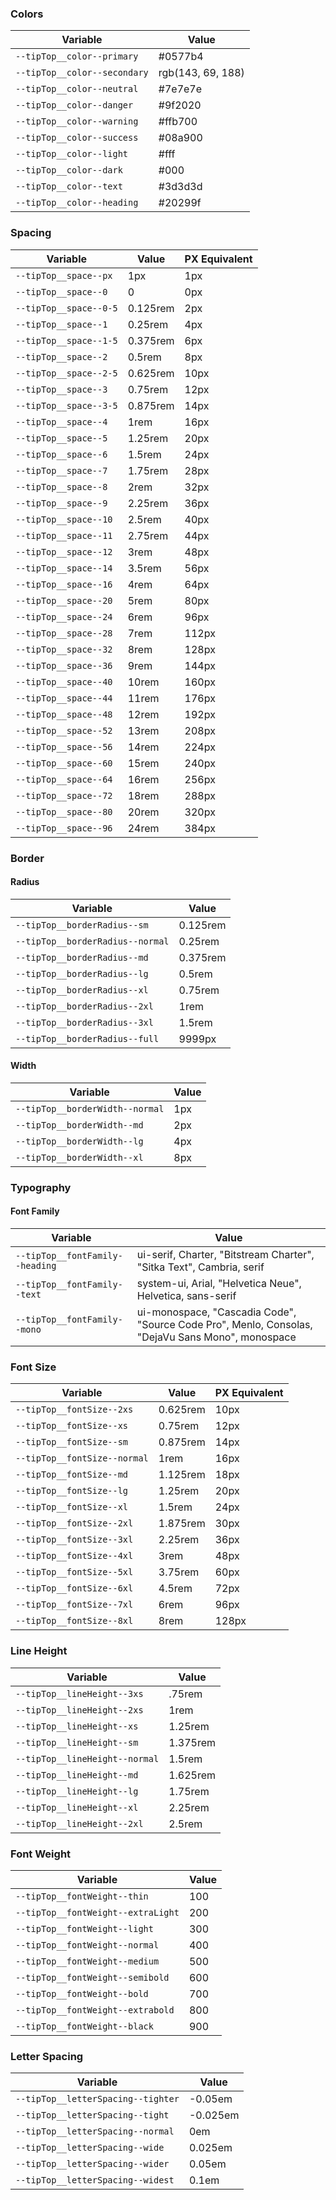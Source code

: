 ### Colors

| Variable | Value |
|----------|-------|
| `--tipTop__color--primary` | #0577b4 |
| `--tipTop__color--secondary` | rgb(143, 69, 188) |
| `--tipTop__color--neutral` | #7e7e7e |
| `--tipTop__color--danger` | #9f2020 |
| `--tipTop__color--warning` | #ffb700 |
| `--tipTop__color--success` | #08a900 |
| `--tipTop__color--light` | #fff |
| `--tipTop__color--dark` | #000 |
| `--tipTop__color--text` | #3d3d3d |
| `--tipTop__color--heading` | #20299f |

### Spacing

| Variable | Value | PX Equivalent |
|----------|-------|---------------|
| `--tipTop__space--px` | 1px | 1px |
| `--tipTop__space--0` | 0 | 0px |
| `--tipTop__space--0-5` | 0.125rem | 2px |
| `--tipTop__space--1` | 0.25rem | 4px |
| `--tipTop__space--1-5` | 0.375rem | 6px |
| `--tipTop__space--2` | 0.5rem | 8px |
| `--tipTop__space--2-5` | 0.625rem | 10px |
| `--tipTop__space--3` | 0.75rem | 12px |
| `--tipTop__space--3-5` | 0.875rem | 14px |
| `--tipTop__space--4` | 1rem | 16px |
| `--tipTop__space--5` | 1.25rem | 20px |
| `--tipTop__space--6` | 1.5rem | 24px |
| `--tipTop__space--7` | 1.75rem | 28px |
| `--tipTop__space--8` | 2rem | 32px |
| `--tipTop__space--9` | 2.25rem | 36px |
| `--tipTop__space--10` | 2.5rem | 40px |
| `--tipTop__space--11` | 2.75rem | 44px |
| `--tipTop__space--12` | 3rem | 48px |
| `--tipTop__space--14` | 3.5rem | 56px |
| `--tipTop__space--16` | 4rem | 64px |
| `--tipTop__space--20` | 5rem | 80px |
| `--tipTop__space--24` | 6rem | 96px |
| `--tipTop__space--28` | 7rem | 112px |
| `--tipTop__space--32` | 8rem | 128px |
| `--tipTop__space--36` | 9rem | 144px |
| `--tipTop__space--40` | 10rem | 160px |
| `--tipTop__space--44` | 11rem | 176px |
| `--tipTop__space--48` | 12rem | 192px |
| `--tipTop__space--52` | 13rem | 208px |
| `--tipTop__space--56` | 14rem | 224px |
| `--tipTop__space--60` | 15rem | 240px |
| `--tipTop__space--64` | 16rem | 256px |
| `--tipTop__space--72` | 18rem | 288px |
| `--tipTop__space--80` | 20rem | 320px |
| `--tipTop__space--96` | 24rem | 384px |

### Border

#### Radius

| Variable | Value |
|----------|-------|
| `--tipTop__borderRadius--sm` | 0.125rem |
| `--tipTop__borderRadius--normal` | 0.25rem |
| `--tipTop__borderRadius--md` | 0.375rem |
| `--tipTop__borderRadius--lg` | 0.5rem |
| `--tipTop__borderRadius--xl` | 0.75rem |
| `--tipTop__borderRadius--2xl` | 1rem |
| `--tipTop__borderRadius--3xl` | 1.5rem |
| `--tipTop__borderRadius--full` | 9999px |

#### Width

| Variable | Value |
|----------|-------|
| `--tipTop__borderWidth--normal` | 1px |
| `--tipTop__borderWidth--md` | 2px |
| `--tipTop__borderWidth--lg` | 4px |
| `--tipTop__borderWidth--xl` | 8px |

### Typography

#### Font Family

| Variable | Value |
|----------|-------|
| `--tipTop__fontFamily--heading` | ui-serif, Charter, "Bitstream Charter", "Sitka Text", Cambria, serif |
| `--tipTop__fontFamily--text` | system-ui, Arial, "Helvetica Neue", Helvetica, sans-serif |
| `--tipTop__fontFamily--mono` | ui-monospace, "Cascadia Code", "Source Code Pro", Menlo, Consolas, "DejaVu Sans Mono", monospace |

### Font Size

| Variable | Value | PX Equivalent |
|----------|-------|---------------|
| `--tipTop__fontSize--2xs` | 0.625rem | 10px |
| `--tipTop__fontSize--xs` | 0.75rem | 12px |
| `--tipTop__fontSize--sm` | 0.875rem | 14px |
| `--tipTop__fontSize--normal` | 1rem | 16px |
| `--tipTop__fontSize--md` | 1.125rem | 18px |
| `--tipTop__fontSize--lg` | 1.25rem | 20px |
| `--tipTop__fontSize--xl` | 1.5rem | 24px |
| `--tipTop__fontSize--2xl` | 1.875rem | 30px |
| `--tipTop__fontSize--3xl` | 2.25rem | 36px |
| `--tipTop__fontSize--4xl` | 3rem | 48px |
| `--tipTop__fontSize--5xl` | 3.75rem | 60px |
| `--tipTop__fontSize--6xl` | 4.5rem | 72px |
| `--tipTop__fontSize--7xl` | 6rem | 96px |
| `--tipTop__fontSize--8xl` | 8rem | 128px |

### Line Height

| Variable | Value |
|----------|-------|
| `--tipTop__lineHeight--3xs` | .75rem |
| `--tipTop__lineHeight--2xs` | 1rem |
| `--tipTop__lineHeight--xs` | 1.25rem |
| `--tipTop__lineHeight--sm` | 1.375rem |
| `--tipTop__lineHeight--normal` | 1.5rem |
| `--tipTop__lineHeight--md` | 1.625rem |
| `--tipTop__lineHeight--lg` | 1.75rem |
| `--tipTop__lineHeight--xl` | 2.25rem |
| `--tipTop__lineHeight--2xl` | 2.5rem |

### Font Weight

| Variable | Value |
|----------|-------|
| `--tipTop__fontWeight--thin` | 100 |
| `--tipTop__fontWeight--extraLight` | 200 |
| `--tipTop__fontWeight--light` | 300 |
| `--tipTop__fontWeight--normal` | 400 |
| `--tipTop__fontWeight--medium` | 500 |
| `--tipTop__fontWeight--semibold` | 600 |
| `--tipTop__fontWeight--bold` | 700 |
| `--tipTop__fontWeight--extrabold` | 800 |
| `--tipTop__fontWeight--black` | 900 |

### Letter Spacing

| Variable | Value |
|----------|-------|
| `--tipTop__letterSpacing--tighter` | -0.05em |
| `--tipTop__letterSpacing--tight` | -0.025em |
| `--tipTop__letterSpacing--normal` | 0em |
| `--tipTop__letterSpacing--wide` | 0.025em |
| `--tipTop__letterSpacing--wider` | 0.05em |
| `--tipTop__letterSpacing--widest` | 0.1em |

